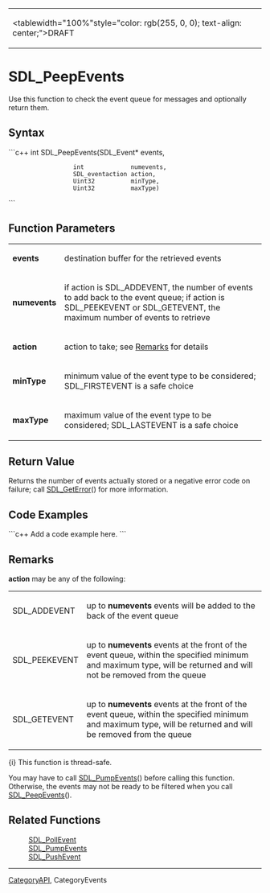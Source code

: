 {|
|<tablewidth="100%"style="color: rgb(255, 0, 0); text-align: center;">DRAFT 
|}


= SDL_PeepEvents =
Use this function to check the event queue for messages and optionally return them.


== Syntax ==
```c++
int SDL_PeepEvents(SDL_Event*      events,
                   int             numevents,
                   SDL_eventaction action,
                   Uint32          minType,
                   Uint32          maxType)
```

== Function Parameters ==
{|
|'''events'''    
| destination buffer for the retrieved events 
|-
|'''numevents''' 
| if action is SDL_ADDEVENT, the number of events to add back to the event queue; if action is SDL_PEEKEVENT or SDL_GETEVENT, the maximum number of events to retrieve  
|-
|'''action'''    
| action to take; see [[#action|Remarks]] for details 
|-
|'''minType'''   
| minimum value of the event type to be considered; SDL_FIRSTEVENT is a safe choice 
|-
|'''maxType'''   
| maximum value of the event type to be considered; SDL_LASTEVENT is a safe choice 
|}

== Return Value ==
Returns the number of events actually stored or a negative error code on failure; call [[SDL_GetError]]() for more information.

== Code Examples ==
```c++
Add a code example here.
```

== Remarks ==
<span id="action"></span> '''action''' may be any of the following: <!-- <span style="color: green;">(from enum SDL_eventaction which has no page)</span> -->
{|
|SDL_ADDEVENT 
|up to '''numevents''' events will be added to the back of the event queue 
|-
|SDL_PEEKEVENT 
|up to '''numevents''' events at the front of the event queue, within the specified minimum and maximum type, will be returned and will not be removed from the queue
|-
|SDL_GETEVENT 
|up to '''numevents''' events at the front of the event queue, within the specified minimum and maximum type, will be returned and will be removed from the queue
|}

{i} This function is thread-safe.

You may have to call [[SDL_PumpEvents]]() before calling this function. Otherwise, the events may not be ready to be filtered when you call [[SDL_PeepEvents]]().

== Related Functions ==
: [[SDL_PollEvent]]
: [[SDL_PumpEvents]]
: [[SDL_PushEvent]]

----
[[CategoryAPI]], CategoryEvents
